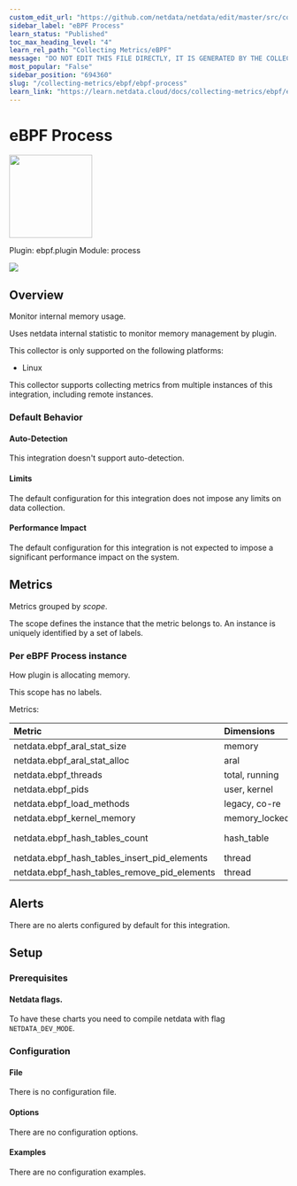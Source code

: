 ```yaml
---
custom_edit_url: "https://github.com/netdata/netdata/edit/master/src/collectors/ebpf.plugin/metadata.yaml"
sidebar_label: "eBPF Process"
learn_status: "Published"
toc_max_heading_level: "4"
learn_rel_path: "Collecting Metrics/eBPF"
message: "DO NOT EDIT THIS FILE DIRECTLY, IT IS GENERATED BY THE COLLECTOR'S metadata.yaml FILE"
most_popular: "False"
sidebar_position: "694360"
slug: "/collecting-metrics/ebpf/ebpf-process"
learn_link: "https://learn.netdata.cloud/docs/collecting-metrics/ebpf/ebpf-process"
---
```



# eBPF Process


<img src="https://netdata.cloud/img/ebpf.jpg" width="150"/>


Plugin: ebpf.plugin
Module: process

<img src="https://img.shields.io/badge/maintained%20by-Netdata-%2300ab44" />

## Overview

Monitor internal memory usage.

Uses netdata internal statistic to monitor memory management by plugin.

This collector is only supported on the following platforms:

- Linux

This collector supports collecting metrics from multiple instances of this integration, including remote instances.


### Default Behavior

#### Auto-Detection

This integration doesn't support auto-detection.

#### Limits

The default configuration for this integration does not impose any limits on data collection.

#### Performance Impact

The default configuration for this integration is not expected to impose a significant performance impact on the system.


## Metrics

Metrics grouped by *scope*.

The scope defines the instance that the metric belongs to. An instance is uniquely identified by a set of labels.



### Per eBPF Process instance

How plugin is allocating memory.

This scope has no labels.

Metrics:

| Metric | Dimensions | Unit |
|:------|:----------|:----|
| netdata.ebpf_aral_stat_size | memory | bytes |
| netdata.ebpf_aral_stat_alloc | aral | calls |
| netdata.ebpf_threads | total, running | threads |
| netdata.ebpf_pids | user, kernel | pids |
| netdata.ebpf_load_methods | legacy, co-re | methods |
| netdata.ebpf_kernel_memory | memory_locked | bytes |
| netdata.ebpf_hash_tables_count | hash_table | hash tables |
| netdata.ebpf_hash_tables_insert_pid_elements | thread | rows |
| netdata.ebpf_hash_tables_remove_pid_elements | thread | rows |



## Alerts

There are no alerts configured by default for this integration.


## Setup

### Prerequisites

#### Netdata flags.

To have these charts you need to compile netdata with flag `NETDATA_DEV_MODE`.


### Configuration

#### File

There is no configuration file.
#### Options



There are no configuration options.

#### Examples
There are no configuration examples.


